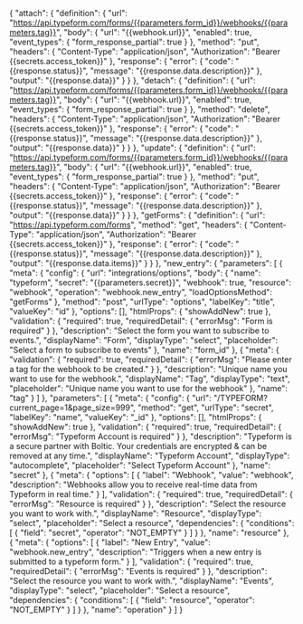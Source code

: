 {
    "attach": {
        "definition": {
            "url": "https://api.typeform.com/forms/{{parameters.form_id}}/webhooks/{{parameters.tag}}",
            "body": {
                "url": "{{webhook.url}}",
                "enabled": true,
                "event_types": {
                    "form_response_partial": true
                }
            },
            "method": "put",
            "headers": {
                "Content-Type": "application/json",
                "Authorization": "Bearer {{secrets.access_token}}"
            },
            "response": {
                "error": {
                    "code": "{{response.status}}",
                    "message": "{{response.data.description}}"
                },
                "output": "{{response.data}}"
            }
        }
    },
    "detach": {
        "definition": {
            "url": "https://api.typeform.com/forms/{{parameters.form_id}}/webhooks/{{parameters.tag}}",
            "body": {
                "url": "{{webhook.url}}",
                "enabled": true,
                "event_types": {
                    "form_response_partial": true
                }
            },
            "method": "delete",
            "headers": {
                "Content-Type": "application/json",
                "Authorization": "Bearer {{secrets.access_token}}"
            },
            "response": {
                "error": {
                    "code": "{{response.status}}",
                    "message": "{{response.data.description}}"
                },
                "output": "{{response.data}}"
            }
        }
    },
    "update": {
        "definition": {
            "url": "https://api.typeform.com/forms/{{parameters.form_id}}/webhooks/{{parameters.tag}}",
            "body": {
                "url": "{{webhook.url}}",
                "enabled": true,
                "event_types": {
                    "form_response_partial": true
                }
            },
            "method": "put",
            "headers": {
                "Content-Type": "application/json",
                "Authorization": "Bearer {{secrets.access_token}}"
            },
            "response": {
                "error": {
                    "code": "{{response.status}}",
                    "message": "{{response.data.description}}"
                },
                "output": "{{response.data}}"
            }
        }
    },
    "getForms": {
        "definition": {
            "url": "https://api.typeform.com/forms",
            "method": "get",
            "headers": {
                "Content-Type": "application/json",
                "Authorization": "Bearer {{secrets.access_token}}"
            },
            "response": {
                "error": {
                    "code": "{{response.status}}",
                    "message": "{{response.data.description}}"
                },
                "output": "{{response.data.items}}"
            }
        }
    },
    "new_entry": {
        "parameters": [
            {
                "meta": {
                    "config": {
                        "url": "integrations/options",
                        "body": {
                            "name": "typeform",
                            "secret": "{{parameters.secret}}",
                            "webhook": true,
                            "resource": "webhook",
                            "operation": "webhook.new_entry",
                            "loadOptionsMethod": "getForms"
                        },
                        "method": "post",
                        "urlType": "options",
                        "labelKey": "title",
                        "valueKey": "id"
                    },
                    "options": [],
                    "htmlProps": {
                        "showAddNew": true
                    },
                    "validation": {
                        "required": true,
                        "requiredDetail": {
                            "errorMsg": "Form is required"
                        }
                    },
                    "description": "Select the form you want to subscribe to events.",
                    "displayName": "Form",
                    "displayType": "select",
                    "placeholder": "Select a form to subscribe to events"
                },
                "name": "form_id"
            },
            {
                "meta": {
                    "validation": {
                        "required": true,
                        "requiredDetail": {
                            "errorMsg": "Please enter a tag for the webhook to be created."
                        }
                    },
                    "description": "Unique name you want to use for the webhook.",
                    "displayName": "Tag",
                    "displayType": "text",
                    "placeholder": "Unique name you want to use for the webhook"
                },
                "name": "tag"
            }
        ]
    },
    "parameters": [
        {
            "meta": {
                "config": {
                    "url": "/TYPEFORM?current_page=1&page_size=999",
                    "method": "get",
                    "urlType": "secret",
                    "labelKey": "name",
                    "valueKey": "_id"
                },
                "options": [],
                "htmlProps": {
                    "showAddNew": true
                },
                "validation": {
                    "required": true,
                    "requiredDetail": {
                        "errorMsg": "Typeform Account is required"
                    }
                },
                "description": "Typeform is a secure partner with Boltic. Your credentials are encrypted & can be removed at any time.",
                "displayName": "Typeform Account",
                "displayType": "autocomplete",
                "placeholder": "Select Typeform Account"
            },
            "name": "secret"
        },
        {
            "meta": {
                "options": [
                    {
                        "label": "Webhook",
                        "value": "webhook",
                        "description": "Webhooks allow you to receive real-time data from Typeform in real time."
                    }
                ],
                "validation": {
                    "required": true,
                    "requiredDetail": {
                        "errorMsg": "Resource is required"
                    }
                },
                "description": "Select the resource you want to work with.",
                "displayName": "Resource",
                "displayType": "select",
                "placeholder": "Select a resource",
                "dependencies": {
                    "conditions": [
                        {
                            "field": "secret",
                            "operator": "NOT_EMPTY"
                        }
                    ]
                }
            },
            "name": "resource"
        },
        {
            "meta": {
                "options": [
                    {
                        "label": "New Entry",
                        "value": "webhook.new_entry",
                        "description": "Triggers when a new entry is submitted to a typeform form."
                    }
                ],
                "validation": {
                    "required": true,
                    "requiredDetail": {
                        "errorMsg": "Events is required"
                    }
                },
                "description": "Select the resource you want to work with.",
                "displayName": "Events",
                "displayType": "select",
                "placeholder": "Select a resource",
                "dependencies": {
                    "conditions": [
                        {
                            "field": "resource",
                            "operator": "NOT_EMPTY"
                        }
                    ]
                }
            },
            "name": "operation"
        }
    ]
}
